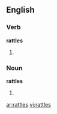 ==English==
===Verb===
'''rattles'''
# {{third-person singular of|[[rattle]]}}

===Noun===
'''rattles'''
# {{plural of|[[rattle]]}}

[[ar:rattles]]
[[vi:rattles]]